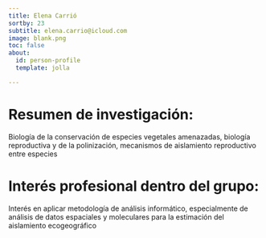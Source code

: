 ```yaml
---
title: Elena Carrió
sortby: 23
subtitle: elena.carrio@icloud.com
image: blank.png
toc: false
about: 
  id: person-profile
  template: jolla

---
```


:::{#person-profile}

# Resumen de investigación:
Biología de la conservación de especies vegetales amenazadas, biología reproductiva y de la polinización, mecanismos de aislamiento reproductivo entre especies

#  Interés profesional dentro del grupo:
Interés en aplicar metodología de análisis informático, especialmente de análisis de datos espaciales y moleculares para la estimación del aislamiento ecogeográfico


 
:::
